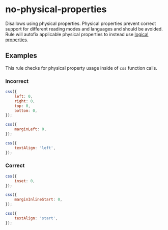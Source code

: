 # no-physical-properties

Disallows using physical properties. Physical properties prevent correct support for different
reading modes and languages and should be avoided. Rule will autofix applicable physical properties
to instead use
[logical properties](https://developer.mozilla.org/en-US/docs/Web/CSS/CSS_logical_properties_and_values/Basic_concepts_of_logical_properties_and_values).

## Examples

This rule checks for physical property usage inside of `css` function calls.

### Incorrect

```js
css({
	left: 0,
	right: 0,
	top: 0,
	bottom: 0,
});
```

```js
css({
	marginLeft: 0,
});
```

```js
css({
	textAlign: 'left',
});
```

### Correct

```js
css({
	inset: 0,
});
```

```js
css({
	marginInlineStart: 0,
});
```

```js
css({
	textAlign: 'start',
});
```
